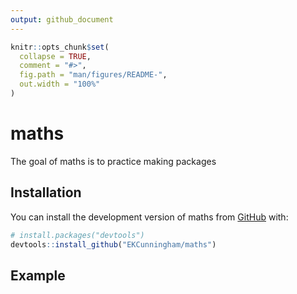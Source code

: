 ```yaml
---
output: github_document
---
```


<!-- README.md is generated from README.Rmd. Please edit that file -->

```r
knitr::opts_chunk$set(
  collapse = TRUE,
  comment = "#>",
  fig.path = "man/figures/README-",
  out.width = "100%"
)
```

# maths

<!-- badges: start -->
<!-- badges: end -->

The goal of maths is to practice making packages

## Installation

You can install the development version of maths from [GitHub](https://github.com/) with:

``` r
# install.packages("devtools")
devtools::install_github("EKCunningham/maths")
```

## Example

